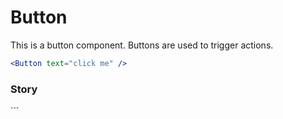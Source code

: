 
<Meta of={ButtonStories} />

# Button

This is a button component. Buttons are used to trigger actions.

```jsx
<Button text="click me" />
```

### Story

<Canvas of={ButtonStories.ButtonStory} />
```
